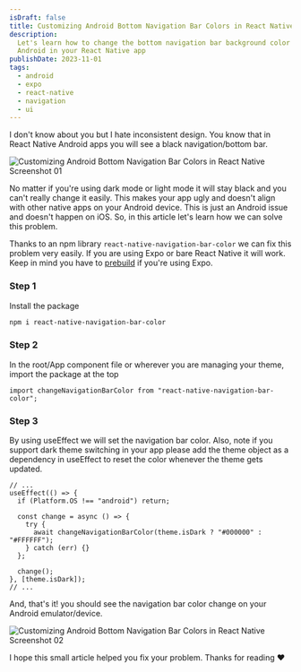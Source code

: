 ```yaml
---
isDraft: false
title: Customizing Android Bottom Navigation Bar Colors in React Native
description:
  Let's learn how to change the bottom navigation bar background color on
  Android in your React Native app
publishDate: 2023-11-01
tags:
  - android
  - expo
  - react-native
  - navigation
  - ui
---
```



I don't know about you but I hate inconsistent design. You know that in React Native Android apps you will see a black navigation/bottom bar.

<Image
  src="/images/blog/customizing-android-bottom-navigation-bar-colors-in-react-native/screenshot-01.png"
  alt="Customizing Android Bottom Navigation Bar Colors in React Native Screenshot 01"
  width={1236}
  height={822}
/>

No matter if you're using dark mode or light mode it will stay black and you can't really change it easily. This makes your app ugly and doesn't align with other native apps on your Android device. This is just an Android issue and doesn't happen on iOS. So, in this article let's learn how we can solve this problem.

Thanks to an npm library `react-native-navigation-bar-color` we can fix this problem very easily. If you are using Expo or bare React Native it will work. Keep in mind you have to [prebuild](https://docs.expo.dev/workflow/prebuild/) if you're using Expo.

### **Step 1**

Install the package

```bash
npm i react-native-navigation-bar-color
```

### **Step 2**

In the root/App component file or wherever you are managing your theme, import the package at the top

```tsx
import changeNavigationBarColor from "react-native-navigation-bar-color";
```

### **Step 3**

By using useEffect we will set the navigation bar color. Also, note if you support dark theme switching in your app please add the theme object as a dependency in useEffect to reset the color whenever the theme gets updated.

```tsx
// ...
useEffect(() => {
  if (Platform.OS !== "android") return;

  const change = async () => {
    try {
      await changeNavigationBarColor(theme.isDark ? "#000000" : "#FFFFFF");
    } catch (err) {}
  };

  change();
}, [theme.isDark]);
// ...
```

And, that's it! you should see the navigation bar color change on your Android emulator/device.&nbsp;

<Image
  src="/images/blog/customizing-android-bottom-navigation-bar-colors-in-react-native/screenshot-02.png"
  alt="Customizing Android Bottom Navigation Bar Colors in React Native Screenshot 02"
  width={1292}
  height={798}
/>

I hope this small article helped you fix your problem. Thanks for reading ❤️
